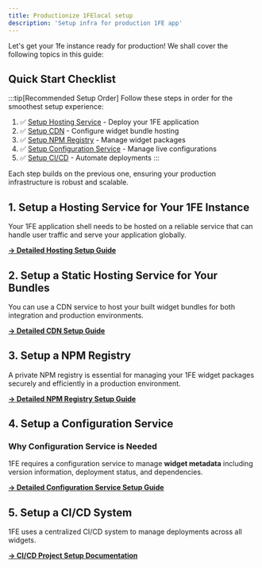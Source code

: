 ```yaml
---
title: Productionize 1FElocal setup
description: 'Setup infra for production 1FE app'
---
```



Let's get your 1fe instance ready for production! We shall cover the following topics in this guide:

## Quick Start Checklist

:::tip[Recommended Setup Order]
Follow these steps in order for the smoothest setup experience:

1. ✅ [Setup Hosting Service](/infrastructure/hosting-setup/) - Deploy your 1FE application
2. ✅ [Setup CDN](/infrastructure/cdn-setup/) - Configure widget bundle hosting  
3. ✅ [Setup NPM Registry](/infrastructure/npm-registry-setup/) - Manage widget packages
4. ✅ [Setup Configuration Service](/infrastructure/configuration-setup/) - Manage live configurations
5. ✅ [Setup CI/CD](/infrastructure/project-setup/) - Automate deployments
:::

Each step builds on the previous one, ensuring your production infrastructure is robust and scalable.

## 1. Setup a Hosting Service for Your 1FE Instance

Your 1FE application shell needs to be hosted on a reliable service that can handle user traffic and serve your application globally.

**[→ Detailed Hosting Setup Guide](/infrastructure/hosting-setup/)**


## 2. Setup a Static Hosting Service for Your Bundles

You can use a CDN service to host your built widget bundles for both integration and production environments.

**[→ Detailed CDN Setup Guide](/infrastructure/cdn-setup/)**


## 3. Setup a NPM Registry

A private NPM registry is essential for managing your 1FE widget packages securely and efficiently in a production environment.

**[→ Detailed NPM Registry Setup Guide](/infrastructure/npm-registry-setup/)**

## 4. Setup a Configuration Service

### Why Configuration Service is Needed

1FE requires a configuration service to manage **widget metadata** including version information, deployment status, and dependencies.


**[→ Detailed Configuration Service Setup Guide](/infrastructure/configuration-setup/)**

## 5. Setup a CI/CD System

1FE uses a centralized CI/CD system to manage deployments across all widgets.

**[→ CI/CD Project Setup Documentation](/infrastructure/project-setup/)**

